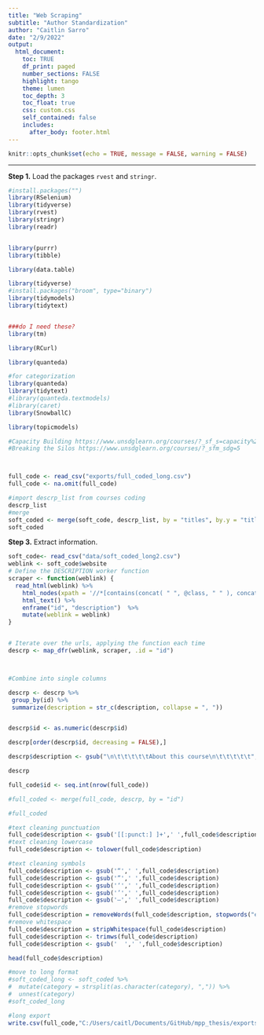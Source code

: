 ```yaml
---
title: "Web Scraping"
subtitle: "Author Standardization"
author: "Caitlin Sarro"
date: "2/9/2022"
output: 
  html_document:
    toc: TRUE
    df_print: paged
    number_sections: FALSE
    highlight: tango
    theme: lumen
    toc_depth: 3
    toc_float: true
    css: custom.css 
    self_contained: false
    includes:
      after_body: footer.html
---
```


```r
knitr::opts_chunk$set(echo = TRUE, message = FALSE, warning = FALSE)
```
***


**Step 1.** Load the packages `rvest` and `stringr`.

```r
#install.packages("")
library(RSelenium)
library(tidyverse)
library(rvest)
library(stringr)
library(readr)


library(purrr)
library(tibble)

library(data.table)

library(tidyverse)
#install.packages("broom", type="binary") 
library(tidymodels)
library(tidytext)


###do I need these?
library(tm)

library(RCurl)

library(quanteda)

#for categorization
library(quanteda)
library(tidytext)
#library(quanteda.textmodels)
#library(caret)
library(SnowballC)

library(topicmodels)


```


```r
#Capacity Building https://www.unsdglearn.org/courses/?_sf_s=capacity%20building
#Breaking the Silos https://www.unsdglearn.org/courses/?_sfm_sdg=5



full_code <- read_csv("exports/full_coded_long.csv")
full_code <- na.omit(full_code)

#import descrp_list from courses coding
descrp_list
#merge
soft_coded <- merge(soft_code, descrp_list, by = "titles", by.y = "titles")
soft_coded
```


**Step 3.** Extract information.

```r
soft_code<- read_csv("data/soft_coded_long2.csv")
weblink <- soft_code$website
# Define the DESCRIPTION worker function
scraper <- function(weblink) {
  read_html(weblink) %>% 
    html_nodes(xpath = '//*[contains(concat( " ", @class, " " ), concat( " ", "resource-contentblock", " " ))]//*[contains(concat( " ", @class, " " ), concat( " ", "wrapper", " " ))] | //*[contains(concat( " ", @class, " " ), concat( " ", "resource-contentblock", " " ))]//p') %>% 
    html_text() %>% 
    enframe("id", "description")  %>%
    mutate(weblink = weblink) 
}


# Iterate over the urls, applying the function each time
descrp <- map_dfr(weblink, scraper, .id = "id")



#Combine into single columns

descrp <- descrp %>%
 group_by(id) %>%
 summarize(description = str_c(description, collapse = ", "))


descrp$id <- as.numeric(descrp$id)

descrp[order(descrp$id, decreasing = FALSE),] 

descrp$description <- gsub("\n\t\t\t\t\tAbout this course\n\t\t\t\t\t", "", descrp$description)

descrp

```

```r

full_code$id <- seq.int(nrow(full_code))

#full_coded <- merge(full_code, descrp, by = "id")

#full_coded
```

```r

#text cleaning punctuation
full_code$description <- gsub('[[:punct:] ]+',' ',full_code$description)
#text cleaning lowercase
full_code$description <- tolower(full_code$description)

#text cleaning symbols
full_code$description <- gsub('“',' ',full_code$description)
full_code$description <- gsub('”',' ',full_code$description)
full_code$description <- gsub('‘',' ',full_code$description)
full_code$description <- gsub('’',' ',full_code$description)
full_code$description <- gsub('–',' ',full_code$description)
#remove stopwords
full_code$description = removeWords(full_code$description, stopwords("english"))
#remove whitespace
full_code$description = stripWhitespace(full_code$description)
full_code$description <- trimws(full_code$description)
full_code$description <- gsub('  ',' ',full_code$description)

head(full_code$description)
```
```r
#move to long format
#soft_coded_long <- soft_coded %>% 
#  mutate(category = strsplit(as.character(category), ",")) %>%
#  unnest(category)
#soft_coded_long
```

```r
#long export 
write.csv(full_code,"C:/Users/caitl/Documents/GitHub/mpp_thesis/exports/full_code.csv", row.names = TRUE)
```